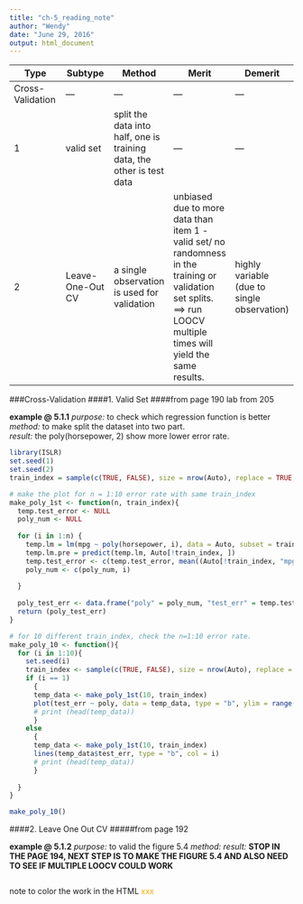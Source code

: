 ```yaml
---
title: "ch-5_reading_note"
author: "Wendy"
date: "June 29, 2016"
output: html_document
---
```


| Type | Subtype | Method | Merit | Demerit |
| --- | --- | --- | --- | --- |
| Cross-Validation | --- | --- | --- | ---|
| 1 | valid set | split the data into half, one is training data, the other is test data | --- | --- |
| 2 | Leave-One-Out CV | a single observation is used for validation | unbiased due to more data than item 1 - valid set/ no randomness in the training or validation set splits. ==> run LOOCV multiple times will yield the same results.  | highly variable (due to single observation) |


###Cross-Validation
####1. Valid Set
####from page 190 lab from 205 

**example @ 5.1.1**
*purpose:* to check which regression function is better  
*method:* to make split the dataset into two part.   
*result:* the poly(horsepower, 2) show more lower error rate. 
```r
library(ISLR)
set.seed(1)
set.seed(2)
train_index = sample(c(TRUE, FALSE), size = nrow(Auto), replace = TRUE, prob = c(.5, .5))

# make the plot for n = 1:10 error rate with same train_index
make_poly_1st <- function(n, train_index){
  temp.test_error <- NULL
  poly_num <- NULL
  
  for (i in 1:n) {
    temp.lm = lm(mpg ~ poly(horsepower, i), data = Auto, subset = train_index)
    temp.lm.pre = predict(temp.lm, Auto[!train_index, ])
    temp.test_error <- c(temp.test_error, mean((Auto[!train_index, "mpg"] - temp.lm.pre)^2))
    poly_num <- c(poly_num, i)
    
  }
  
  poly_test_err <- data.frame("poly" = poly_num, "test_err" = temp.test_error)
  return (poly_test_err)
}

# for 10 different train_index, check the n=1:10 error rate. 
make_poly_10 <- function(){
  for (i in 1:10){
    set.seed(i)
    train_index <- sample(c(TRUE, FALSE), size = nrow(Auto), replace = TRUE, prob = c(.5, .5))
    if (i == 1)
      {
      temp_data <- make_poly_1st(10, train_index)
      plot(test_err ~ poly, data = temp_data, type = "b", ylim = range(15, 28))
      # print (head(temp_data))
      }
    else
      {
      temp_data <- make_poly_1st(10, train_index)
      lines(temp_data$test_err, type = "b", col = i)
      # print (head(temp_data))
      }
    
  }
}

make_poly_10()
```

####2. Leave One Out CV 
#####from page 192

**example @ 5.1.2**
*purpose:* to valid the figure 5.4
*method:* 
*result:* 
__STOP IN THE PAGE 194, NEXT STEP IS TO MAKE THE FIGURE 5.4 AND ALSO NEED TO SEE IF MULTIPLE LOOCV COULD WORK__
```r

```

note to color the work in the HTML
<span style="color:orange"> xxx </span>  
